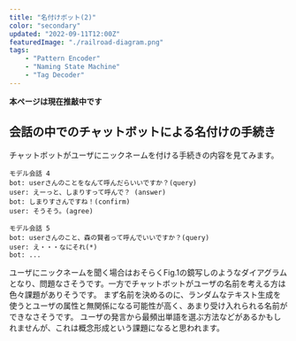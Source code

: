 ```yaml
---
title: "名付けボット(2)"
color: "secondary"
updated: "2022-09-11T12:00Z"
featuredImage: "./railroad-diagram.png"
tags: 
    - "Pattern Encoder"
    - "Naming State Machine"
    - "Tag Decoder"
---
```


 **本ページは現在推敲中です**

## 会話の中でのチャットボットによる名付けの手続き

チャットボットがユーザにニックネームを付ける手続きの内容を見てみます。

```
モデル会話 4
bot: userさんのことをなんて呼んだらいいですか？(query)
user: えーっと、しまりすって呼んで？ (answer)
bot: しまりすさんですね！(confirm)
user: そうそう。(agree)

モデル会話 5
bot: userさんのこと、森の賢者って呼んでいいですか？(query)
user: え・・・なにそれ(*)
bot: ...
```
ユーザにニックネームを聞く場合はおそらくFig.1の鏡写しのようなダイアグラムとなり、問題なさそうです。一方でチャットボットがユーザの名前を考える方は色々課題がありそうです。
まず名前を決めるのに、ランダムなテキスト生成を使うとユーザの属性と無関係になる可能性が高く、あまり受け入れられる名前ができなさそうです。
ユーザの発言から最頻出単語を選ぶ方法などがあるかもしれませんが、これは概念形成という課題になると思われます。


